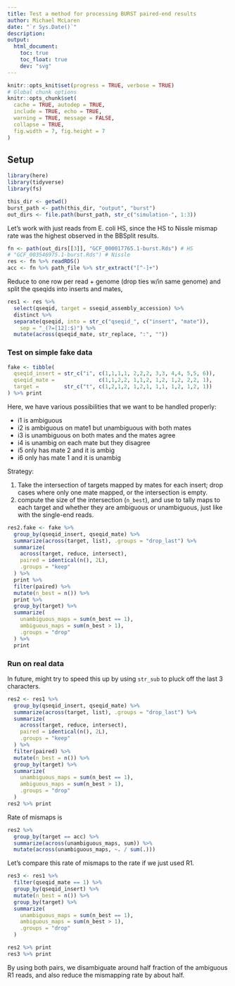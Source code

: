 ```yaml
---
title: Test a method for processing BURST paired-end results
author: Michael McLaren
date: "`r Sys.Date()`"
description:
output:
  html_document:
    toc: true
    toc_float: true
    dev: "svg"
---
```



```r
knitr::opts_knit$set(progress = TRUE, verbose = TRUE)
# Global chunk options
knitr::opts_chunk$set(
  cache = TRUE, autodep = TRUE,
  include = TRUE, echo = TRUE,
  warning = TRUE, message = FALSE, 
  collapse = TRUE,
  fig.width = 7, fig.height = 7
)
```

## Setup

```r
library(here)
library(tidyverse)
library(fs)
```

```r
this_dir <- getwd()
burst_path <- path(this_dir, "output", "burst")
out_dirs <- file.path(burst_path, str_c("simulation-", 1:3))
```

Let's work with just reads from E. coli HS, since the HS to Nissle mismap rate
was the highest observed in the BBSplit results.

```r
fn <- path(out_dirs[[3]], "GCF_000017765.1-burst.Rds") # HS
# "GCF_003546975.1-burst.Rds") # Nissle
res <- fn %>% readRDS()
acc <- fn %>% path_file %>% str_extract("[^-]+")
```

Reduce to one row per read + genome (drop ties w/in same genome) and split the
qseqids into inserts and mates,
```r
res1 <- res %>%
  select(qseqid, target = sseqid_assembly_accession) %>%
  distinct %>%
  separate(qseqid, into = str_c("qseqid_", c("insert", "mate")),
    sep = "_(?=[12]:$)") %>%
  mutate(across(qseqid_mate, str_replace, ":", ""))
```

### Test on simple fake data

```r
fake <- tibble(
  qseqid_insert = str_c("i", c(1,1,1,1, 2,2,2, 3,3, 4,4, 5,5, 6)),
  qseqid_mate =              c(1,1,2,2, 1,1,2, 1,2, 1,2, 2,2, 1),
  target =        str_c("t", c(1,2,1,2, 1,2,1, 1,1, 1,2, 1,2, 1))
) %>% print
```
Here, we have various possibilities that we want to be handled properly: 

- i1 is ambiguous
- i2 is ambiguous on mate1 but unambiguous with both mates
- i3 is unambiguous on both mates and the mates agree
- i4 is unambig on each mate but they disagree
- i5 only has mate 2 and it is ambig
- i6 only has mate 1 and it is unambig

Strategy:

1. Take the intersection of targets mapped by mates for each insert; drop
   cases where only one mate mapped, or the intersection is empty.
2. compute the size of the intersection (`n_best`), and use to tally maps to
   each target and whether they are ambiguous or unambiguous, just like with
   the single-end reads.

```r
res2.fake <- fake %>%
  group_by(qseqid_insert, qseqid_mate) %>%
  summarize(across(target, list), .groups = "drop_last") %>%
  summarize(
    across(target, reduce, intersect), 
    paired = identical(n(), 2L),
    .groups = "keep"
  ) %>%
  print %>%
  filter(paired) %>%
  mutate(n_best = n()) %>%
  print %>%
  group_by(target) %>%
  summarize(
    unambiguous_maps = sum(n_best == 1),
    ambiguous_maps = sum(n_best > 1),
    .groups = "drop"
  ) %>%
  print
```

### Run on real data

In future, might try to speed this up by using `str_sub` to pluck off the last
3 characters.

```r
res2 <- res1 %>%
  group_by(qseqid_insert, qseqid_mate) %>%
  summarize(across(target, list), .groups = "drop_last") %>%
  summarize(
    across(target, reduce, intersect), 
    paired = identical(n(), 2L),
    .groups = "keep"
  ) %>%
  filter(paired) %>%
  mutate(n_best = n()) %>%
  group_by(target) %>%
  summarize(
    unambiguous_maps = sum(n_best == 1),
    ambiguous_maps = sum(n_best > 1),
    .groups = "drop"
  )
res2 %>% print
```

Rate of mismaps is
```r
res2 %>%
  group_by(target == acc) %>%
  summarize(across(unambiguous_maps, sum)) %>%
  mutate(across(unambiguous_maps, ~. / sum(.)))
```

Let's compare this rate of mismaps to the rate if we just used R1.
```r
res3 <- res1 %>%
  filter(qseqid_mate == 1) %>%
  group_by(qseqid_insert) %>%
  mutate(n_best = n()) %>%
  group_by(target) %>%
  summarize(
    unambiguous_maps = sum(n_best == 1),
    ambiguous_maps = sum(n_best > 1),
    .groups = "drop"
  )
```

```r
res2 %>% print
res3 %>% print
```

By using both pairs, we disambiguate around half fraction of the ambiguous R1
reads, and also reduce the mismapping rate by about half.


